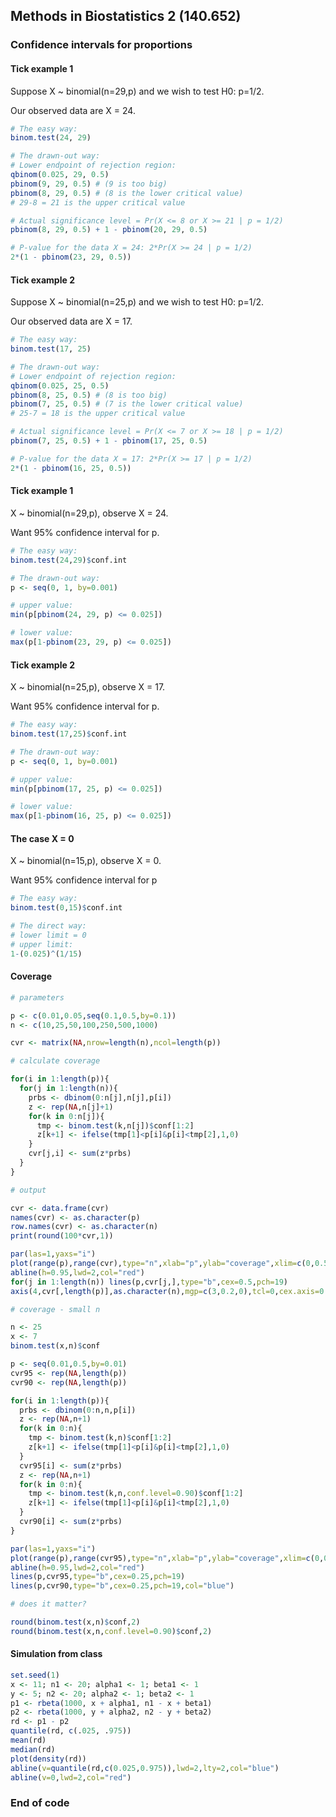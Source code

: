 ## Methods in Biostatistics 2 (140.652)

### Confidence intervals for proportions

#### Tick example 1

Suppose X ~ binomial(n=29,p) and we wish to test H0: p=1/2.

Our observed data are X = 24.

```r
# The easy way:
binom.test(24, 29)

# The drawn-out way:
# Lower endpoint of rejection region:
qbinom(0.025, 29, 0.5) 
pbinom(9, 29, 0.5) # (9 is too big)
pbinom(8, 29, 0.5) # (8 is the lower critical value)
# 29-8 = 21 is the upper critical value

# Actual significance level = Pr(X <= 8 or X >= 21 | p = 1/2)
pbinom(8, 29, 0.5) + 1 - pbinom(20, 29, 0.5) 

# P-value for the data X = 24: 2*Pr(X >= 24 | p = 1/2)
2*(1 - pbinom(23, 29, 0.5)) 
```

#### Tick example 2

Suppose X ~ binomial(n=25,p) and we wish to test H0: p=1/2.

Our observed data are X = 17.

```r
# The easy way:
binom.test(17, 25)

# The drawn-out way:
# Lower endpoint of rejection region:
qbinom(0.025, 25, 0.5) 
pbinom(8, 25, 0.5) # (8 is too big)
pbinom(7, 25, 0.5) # (7 is the lower critical value)
# 25-7 = 18 is the upper critical value

# Actual significance level = Pr(X <= 7 or X >= 18 | p = 1/2)
pbinom(7, 25, 0.5) + 1 - pbinom(17, 25, 0.5) 

# P-value for the data X = 17: 2*Pr(X >= 17 | p = 1/2)
2*(1 - pbinom(16, 25, 0.5)) 
```

#### Tick example 1

X ~ binomial(n=29,p), observe X = 24.

Want 95% confidence interval for p.

```r
# The easy way:
binom.test(24,29)$conf.int

# The drawn-out way:
p <- seq(0, 1, by=0.001) 

# upper value:
min(p[pbinom(24, 29, p) <= 0.025])

# lower value:
max(p[1-pbinom(23, 29, p) <= 0.025]) 
```

#### Tick example 2

X ~ binomial(n=25,p), observe X = 17.

Want 95% confidence interval for p.

```r
# The easy way:
binom.test(17,25)$conf.int 

# The drawn-out way:
p <- seq(0, 1, by=0.001) 

# upper value:
min(p[pbinom(17, 25, p) <= 0.025]) 

# lower value:
max(p[1-pbinom(16, 25, p) <= 0.025])
```

#### The case X = 0

X ~ binomial(n=15,p), observe X = 0.

Want 95% confidence interval for p

```r
# The easy way:
binom.test(0,15)$conf.int

# The direct way:
# lower limit = 0
# upper limit:
1-(0.025)^(1/15)
```

#### Coverage

```r
# parameters

p <- c(0.01,0.05,seq(0.1,0.5,by=0.1))
n <- c(10,25,50,100,250,500,1000)

cvr <- matrix(NA,nrow=length(n),ncol=length(p))

# calculate coverage

for(i in 1:length(p)){
  for(j in 1:length(n)){
    prbs <- dbinom(0:n[j],n[j],p[i])
    z <- rep(NA,n[j]+1)
    for(k in 0:n[j]){
      tmp <- binom.test(k,n[j])$conf[1:2]
      z[k+1] <- ifelse(tmp[1]<p[i]&p[i]<tmp[2],1,0)
    }
    cvr[j,i] <- sum(z*prbs)
  }
}

# output

cvr <- data.frame(cvr)
names(cvr) <- as.character(p)
row.names(cvr) <- as.character(n)
print(round(100*cvr,1))

par(las=1,yaxs="i")
plot(range(p),range(cvr),type="n",xlab="p",ylab="coverage",xlim=c(0,0.5),ylim=c(0.94,1))
abline(h=0.95,lwd=2,col="red")
for(j in 1:length(n)) lines(p,cvr[j,],type="b",cex=0.5,pch=19)
axis(4,cvr[,length(p)],as.character(n),mgp=c(3,0.2,0),tcl=0,cex.axis=0.3)

# coverage - small n

n <- 25
x <- 7
binom.test(x,n)$conf

p <- seq(0.01,0.5,by=0.01)
cvr95 <- rep(NA,length(p))
cvr90 <- rep(NA,length(p))

for(i in 1:length(p)){
  prbs <- dbinom(0:n,n,p[i])
  z <- rep(NA,n+1)
  for(k in 0:n){
    tmp <- binom.test(k,n)$conf[1:2]
    z[k+1] <- ifelse(tmp[1]<p[i]&p[i]<tmp[2],1,0)
  }
  cvr95[i] <- sum(z*prbs)
  z <- rep(NA,n+1)
  for(k in 0:n){
    tmp <- binom.test(k,n,conf.level=0.90)$conf[1:2]
    z[k+1] <- ifelse(tmp[1]<p[i]&p[i]<tmp[2],1,0)
  }
  cvr90[i] <- sum(z*prbs)
}

par(las=1,yaxs="i")
plot(range(p),range(cvr95),type="n",xlab="p",ylab="coverage",xlim=c(0,0.5),ylim=c(0.9,1))
abline(h=0.95,lwd=2,col="red")
lines(p,cvr95,type="b",cex=0.25,pch=19)
lines(p,cvr90,type="b",cex=0.25,pch=19,col="blue")

# does it matter?

round(binom.test(x,n)$conf,2)
round(binom.test(x,n,conf.level=0.90)$conf,2)
```

#### Simulation from class

```r
set.seed(1)
x <- 11; n1 <- 20; alpha1 <- 1; beta1 <- 1
y <- 5; n2 <- 20; alpha2 <- 1; beta2 <- 1
p1 <- rbeta(1000, x + alpha1, n1 - x + beta1)
p2 <- rbeta(1000, y + alpha2, n2 - y + beta2)
rd <- p1 - p2
quantile(rd, c(.025, .975))
mean(rd)
median(rd)
plot(density(rd))
abline(v=quantile(rd,c(0.025,0.975)),lwd=2,lty=2,col="blue")
abline(v=0,lwd=2,col="red")
```

### End of code
